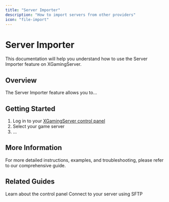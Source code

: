 ```yaml
---
title: "Server Importer"
description: "How to import servers from other providers"
icon: "file-import"
---
```


# Server Importer

This documentation will help you understand how to use the Server Importer feature on XGamingServer.

## Overview

The Server Importer feature allows you to...

## Getting Started

1. Log in to your [XGamingServer control panel](https://panel.xgamingserver.com)
2. Select your game server
3. ...

## More Information

For more detailed instructions, examples, and troubleshooting, please refer to our comprehensive guide.

## Related Guides

<CardGroup cols={2}>
  <Card title="Game Panel Overview" icon="server-tower" href="./overview">
    Learn about the control panel
  </Card>
  <Card title="SFTP Connection" icon="network-wired" href="./sftp-connection">
    Connect to your server using SFTP
  </Card>
</CardGroup>
